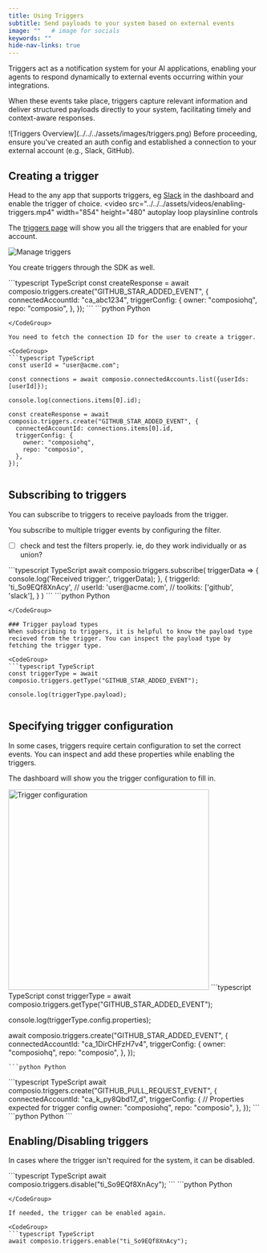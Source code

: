 ```yaml
---
title: Using Triggers
subtitle: Send payloads to your system based on external events
image: ""   # image for socials
keywords: ""
hide-nav-links: true
---
```


Triggers act as a notification system for your AI applications, enabling your agents to respond dynamically to external events occurring within your integrations.

When these events take place, triggers capture relevant information and deliver structured payloads directly to your system, facilitating timely and context-aware responses.


<Frame caption="Triggers through Composio" background="subtle">
![Triggers Overview](../../../assets/images/triggers.png)
</Frame>


<Tip title="Prerequisites">
Before proceeding, ensure you've created an auth config and established a connection to your external account (e.g., Slack, GitHub).
</Tip>

## Creating a trigger
Head to the any app that supports triggers, eg [Slack](https://app.composio.dev/app/slack) in the dashboard and enable the trigger of choice.
<video 
    src="../../../assets/videos/enabling-triggers.mp4"
    width="854"
    height="480"
    autoplay
    loop
    playsinline
    controls
>
</video>

The [triggers page](https://app.composio.dev/active_triggers?page=1) will show you all the triggers that are enabled for your account.

<Frame caption="Triggers page" background="subtle">
<img src="../../../assets/images/manage-triggers.png" alt="Manage triggers" />
</Frame>

You create triggers through the SDK as well.

<CodeGroup>
```typescript TypeScript
const createResponse = await composio.triggers.create("GITHUB_STAR_ADDED_EVENT", {
  connectedAccountId: "ca_abc1234",
  triggerConfig: {
    owner: "composiohq",
    repo: "composio",
  },
});
```
```python Python

```
</CodeGroup>

You need to fetch the connection ID for the user to create a trigger.

<CodeGroup>
```typescript TypeScript
const userId = "user@acme.com";

const connections = await composio.connectedAccounts.list({userIds: [userId]});

console.log(connections.items[0].id);

const createResponse = await composio.triggers.create("GITHUB_STAR_ADDED_EVENT", {
  connectedAccountId: connections.items[0].id,
  triggerConfig: {
    owner: "composiohq",
    repo: "composio",
  },
});
```
```python Python

```
</CodeGroup>

## Subscribing to triggers
You can subscribe to triggers to receive payloads from the trigger.

You subscribe to multiple trigger events by configuring the filter.

- [ ] check and test the filters properly. ie, do they work individually or as union?

<CodeGroup>
```typescript TypeScript
await composio.triggers.subscribe(
  triggerData => {
    console.log('Received trigger:', triggerData);
  },
  {
    triggerId: 'ti_So9EQf8XnAcy',
    // userId: 'user@acme.com',
    // toolkits: ['github', 'slack'],
  }
)
```
```python Python

```
</CodeGroup>

### Trigger payload types
When subscribing to triggers, it is helpful to know the payload type recieved from the trigger. You can inspect the payload type by fetching the trigger type.

<CodeGroup>
```typescript TypeScript
const triggerType = await composio.triggers.getType("GITHUB_STAR_ADDED_EVENT");

console.log(triggerType.payload);
```
```python Python

```
</CodeGroup>

## Specifying trigger configuration
In some cases, triggers require certain configuration to set the correct events. You can inspect and add these properties while enabling the triggers.

The dashboard will show you the trigger configuration to fill in.

<Frame caption="Trigger configuration" background="subtle">
<img src="../../../assets/images/trigger-config.png" alt="Trigger configuration" width="400px" height="auto"/>
</Frame>

<CodeGroup>
```typescript TypeScript
const triggerType = await composio.triggers.getType("GITHUB_STAR_ADDED_EVENT");

console.log(triggerType.config.properties);

await composio.triggers.create("GITHUB_STAR_ADDED_EVENT", {
  connectedAccountId: "ca_1DirCHFzH7v4",
  triggerConfig: {
    owner: "composiohq",
    repo: "composio",
  },
});
```
```python Python

```
</CodeGroup>


<CodeGroup>
```typescript TypeScript
await composio.triggers.create("GITHUB_PULL_REQUEST_EVENT", {
  connectedAccountId: "ca_k_py8Qbd17_d",
  triggerConfig: {  // Properties expected for trigger config
    owner: "composiohq",
    repo: "composio",
  },
});
```
```python Python
```
</CodeGroup>


## Enabling/Disabling triggers
In cases where the trigger isn't required for the system, it can be disabled.

<CodeGroup>
```typescript TypeScript
await composio.triggers.disable("ti_So9EQf8XnAcy");
```
```python Python

```
</CodeGroup>

If needed, the trigger can be enabled again.

<CodeGroup>
```typescript TypeScript
await composio.triggers.enable("ti_So9EQf8XnAcy");
```
```python Python

```
</CodeGroup>

